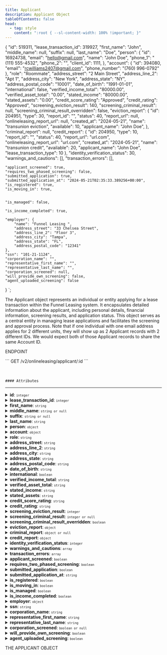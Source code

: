 ```yaml
---
title: Applicant
description: Applicant Object
tableOfContents: false
head:
  - tag: style
    content: ":root { --sl-content-width: 100% !important; }"
---
```


{
    "id": 519311,
    "lease_transaction_id": 319927,
    "first_name": "John",
    "middle_name": null,
    "suffix": null,
    "last_name": "Doe",
    "person": {
        "id": 16924738,
        "email": "hello@gmail.com",
        "name": "John Doe",
        "phone_1": "(111) 555-4532",
        "phone_2": "",
        "client_id": 1111,
    },
    "account": {
        "id": 394080,
        "email": "rcwilliams2407@gmail.com",
        "phone_number": "(760) 996-0792"
    },
    "role": "Roommate",
    "address_street": "2 Main Street",
    "address_line_2": "Apt 1",
    "address_city": "New York",
    "address_state": "NY",
    "address_postal_code": "10001",
    "date_of_birth": "1991-01-01",
    "international": false,
    "verified_income_total": "80000.00",
    "verified_asset_total": "0.00",
    "stated_income": "80000.00",
    "stated_assets": "0.00",
    "credit_score_rating": "Approved",
    "credit_rating": "Approved",
    "screening_eviction_result": 140,
    "screening_criminal_result": null,
    "screening_criminal_result_overridden": false,
    "eviction_report": {
        "id": 204951,
        "type": 30,
        "report_id": "",
        "status": 40,
        "report_url": null,
        "onlineleasing_report_url": null,
        "created_at": "2024-05-21",
        "name": "transunion eviction",
        "available": 10,
        "applicant_name": "John Doe",
    },
    "criminal_report": null,
    "credit_report": {
        "id": 204950,
        "type": 10,
        "report_id": "",
        "status": 40,
        "report_url": "url.com",
        "onlineleasing_report_url": "url.com",
        "created_at": "2024-05-21",
        "name": "transunion credit",
        "available": 20,
        "applicant_name": "John Doe",
        "lease_transaction_type": 10
    },
    "identity_verification_status": 30,
    "warnings_and_cautions": [],
    "transaction_errors": [],

    "applicant_screened": true,
    "requires_two_phased_screening": false,
    "submitted_application": true,
    "submitted_application_at": "2024-05-21T02:35:33.389256+00:00",
    "is_registered": true,
    "is_moving_in": true,


    "is_managed": false,

    "is_income_completed": true,

    "employer": {
        "name": "Funnel Leasing ",
        "address_street": "33 Chelsea Street",
        "address_line_2": "Floor 3",
        "address_city": "Tampa",
        "address_state": "FL",
        "address_postal_code": "12341"
    },
    "ssn": "101-21-1124",
    "corporation_name": "",
    "representative_first_name": "",
    "representative_last_name": "",
    "corporation_screened": null,
    "will_provide_own_screening": false,
    "agent_uploaded_screening": false

}
`;

<div class="grid grid-cols-2 gap-4">
  <div class="col-span-1 justify-self-start">
      <p>The Applicant object represents an individual or entity applying for a lease transaction within the Funnel Leasing system. It encapsulates detailed information about the applicant, including personal details, financial information, screening results, and application status. This object serves as a central entity in managing lease applications and facilitates the screening and approval process. Note that if one individual with one email address applies for 2 different units, they will show up as 2 Applicant records with 2 different IDs. We would expect both of those Applicant records to share the same Account ID.</p>
  </div>
  <div class="col-span-1">
    <div class="bg-white shadow-md rounded-lg overflow-hidden">
      <div class="px-4">
        <p class="font-medium text-gray-900">ENDPOINT</p>
      </div>
      <div class="px-4 py-3">
          ```
          GET /v2/onlineleasing/applicant/:id
          ```
      </div>
    </div>

  </div>
</div>

<br />
<br />

    #### Attributes

---

<div class="grid grid-cols-2 gap-4">
  <div class="col-span-1 justify-self-start">
    <details>
      <summary><strong>id</strong>: <span style="font-size: smaller;"><code>integer</code></span></summary>
      <p>A unique Funnel Leasing identifier</p>
    </details>
    <details>
      <summary><strong>lease_transaction_id</strong>: <span style="font-size: smaller;"><code>integer</code></span></summary>
      <p>Identifier for the lease transaction associated with the applicant</p>
    </details>
    <details>
      <summary><strong>first_name</strong>: <span style="font-size: smaller;"><code>string</code></span></summary>
      <p>The first name of the applicant</p>
    </details>
    <details>
      <summary><strong>middle_name</strong>: <span style="font-size: smaller;"><code>string or null</code></span></summary>
      <p>The middle name of the applicant, if provided</p>
    </details>
    <details>
      <summary><strong>suffix</strong>: <span style="font-size: smaller;"><code>string or null</code></span></summary>
      <p>The suffix of the applicant's name, if provided</p>
    </details>
    <details>
      <summary><strong>last_name</strong>: <span style="font-size: smaller;"><code>string</code></span></summary>
      <p>The last name of the applicant</p>
    </details>
    <details>
      <summary><strong>person</strong>: <span style="font-size: smaller;"><code>object</code></span></summary>
      <p>Information about the person associated with the applicant, including their email, name, phone numbers, and client ID</p>
    </details>
    <details>
      <summary><strong>account</strong>: <span style="font-size: smaller;"><code>object</code></span></summary>
      <p>Information about the account associated with the applicant, including email and phone number</p>
    </details>
    <details>
      <summary><strong>role</strong>: <span style="font-size: smaller;"><code>string</code></span></summary>
      <p>The role of the applicant (e.g., Roommate)</p>
    </details>
    <details>
      <summary><strong>address_street</strong>: <span style="font-size: smaller;"><code>string</code></span></summary>
      <p>The street address of the applicant</p>
    </details>
    <details>
      <summary><strong>address_line_2</strong>: <span style="font-size: smaller;"><code>string</code></span></summary>
      <p>Additional address information (e.g., apartment number)</p>
    </details>
    <details>
      <summary><strong>address_city</strong>: <span style="font-size: smaller;"><code>string</code></span></summary>
      <p>The city of the applicant's address</p>
    </details>
    <details>
      <summary><strong>address_state</strong>: <span style="font-size: smaller;"><code>string</code></span></summary>
      <p>The state of the applicant's address</p>
    </details>
    <details>
      <summary><strong>address_postal_code</strong>: <span style="font-size: smaller;"><code>string</code></span></summary>
      <p>The postal code of the applicant's address</p>
    </details>
    <details>
      <summary><strong>date_of_birth</strong>: <span style="font-size: smaller;"><code>string</code></span></summary>
      <p>The date of birth of the applicant</p>
    </details>
    <details>
      <summary><strong>international</strong>: <span style="font-size: smaller;"><code>boolean</code></span></summary>
      <p>Indicates whether the applicant is international</p>
    </details>
    <details>
      <summary><strong>verified_income_total</strong>: <span style="font-size: smaller;"><code>string</code></span></summary>
      <p>Total verified income of the applicant</p>
    </details>
    <details>
      <summary><strong>verified_asset_total</strong>: <span style="font-size: smaller;"><code>string</code></span></summary>
      <p>Total verified assets of the applicant</p>
    </details>
    <details>
      <summary><strong>stated_income</strong>: <span style="font-size: smaller;"><code>string</code></span></summary>
      <p>Stated income of the applicant</p>
    </details>
    <details>
      <summary><strong>stated_assets</strong>: <span style="font-size: smaller;"><code>string</code></span></summary>
      <p>Stated assets of the applicant</p>
    </details>
    <details>
      <summary><strong>credit_score_rating</strong>: <span style="font-size: smaller;"><code>string</code></span></summary>
      <p>Credit score rating of the applicant</p>
    </details>
    <details>
      <summary><strong>credit_rating</strong>: <span style="font-size: smaller;"><code>string</code></span></summary>
      <p>Credit rating of the applicant</p>
    </details>
    <details>
      <summary><strong>screening_eviction_result</strong>: <span style="font-size: smaller;"><code>integer</code></span></summary>
      <p>Screening result for eviction</p>
    </details>
    <details>
      <summary><strong>screening_criminal_result</strong>: <span style="font-size: smaller;"><code>integer or null</code></span></summary>
      <p>Screening result for criminal background, if available</p>
    </details>
    <details>
      <summary><strong>screening_criminal_result_overridden</strong>: <span style="font-size: smaller;"><code>boolean</code></span></summary>
      <p>Indicates if the screening result for criminal background has been overridden</p>
    </details>
      <details>
      <summary><strong>eviction_report</strong>: <span style="font-size: smaller;"><code>object</code></span></summary>
      <p>Information about the eviction report, including its ID, type, status, and name</p>
    </details>
    <details>
      <summary><strong>criminal_report</strong>: <span style="font-size: smaller;"><code>object or null</code></span></summary>
      <p>Information about the criminal report, if available</p>
    </details>
    <details>
            <summary><strong>credit_report</strong>: <span style="font-size: smaller;"><code>object</code></span></summary>
      <p>Information about the credit report, including its ID, type, status, and URLs</p>
    </details>
    <details>
      <summary><strong>identity_verification_status</strong>: <span style="font-size: smaller;"><code>integer</code></span></summary>
      <p>Status of identity verification</p>
    </details>
    <details>
      <summary><strong>warnings_and_cautions</strong>: <span style="font-size: smaller;"><code>array</code></span></summary>
      <p>Array of warnings and cautions</p>
    </details>
    <details>
      <summary><strong>transaction_errors</strong>: <span style="font-size: smaller;"><code>array</code></span></summary>
      <p>Array of transaction errors</p>
    </details>
    <details>
      <summary><strong>applicant_screened</strong>: <span style="font-size: smaller;"><code>boolean</code></span></summary>
      <p>Indicates whether the applicant has been screened</p>
    </details>
    <details>
      <summary><strong>requires_two_phased_screening</strong>: <span style="font-size: smaller;"><code>boolean</code></span></summary>
      <p>Indicates if the applicant requires two-phased screening</p>
    </details>
    <details>
      <summary><strong>submitted_application</strong>: <span style="font-size: smaller;"><code>boolean</code></span></summary>
      <p>Indicates if the application has been submitted</p>
    </details>
    <details>
      <summary><strong>submitted_application_at</strong>: <span style="font-size: smaller;"><code>string</code></span></summary>
      <p>Date and time when the application was submitted</p>
    </details>
    <details>
      <summary><strong>is_registered</strong>: <span style="font-size: smaller;"><code>boolean</code></span></summary>
      <p>Indicates if the applicant is registered</p>
    </details>
    <details>
      <summary><strong>is_moving_in</strong>: <span style="font-size: smaller;"><code>boolean</code></span></summary>
      <p>Indicates if the applicant is moving in</p>
    </details>
    <details>
      <summary><strong>is_managed</strong>: <span style="font-size: smaller;"><code>boolean</code></span></summary>
      <p>Indicates if the applicant is managed</p>
    </details>
    <details>
      <summary><strong>is_income_completed</strong>: <span style="font-size: smaller;"><code>boolean</code></span></summary>
      <p>Indicates if the income information is completed for the applicant</p>
    </details>
    <details>
      <summary><strong>employer</strong>: <span style="font-size: smaller;"><code>object</code></span></summary>
      <p>Information about the employer of the applicant, including name and address</p>
    </details>
    <details>
      <summary><strong>ssn</strong>: <span style="font-size: smaller;"><code>string</code></span></summary>
      <p>Social Security Number of the applicant</p>
    </details>
    <details>
      <summary><strong>corporation_name</strong>: <span style="font-size: smaller;"><code>string</code></span></summary>
      <p>Name of the corporation associated with the applicant, if applicable</p>
    </details>
    <details>
      <summary><strong>representative_first_name</strong>: <span style="font-size: smaller;"><code>string</code></span></summary>
      <p>First name of the representative of the corporation, if applicable</p>
    </details>
    <details>
      <summary><strong>representative_last_name</strong>: <span style="font-size: smaller;"><code>string</code></span></summary>
      <p>Last name of the representative of the corporation, if applicable</p>
    </details>
    <details>
      <summary><strong>corporation_screened</strong>: <span style="font-size: smaller;"><code>boolean or null</code></span></summary>
      <p>Indicates if the corporation associated with the applicant has been screened</p>
    </details>
    <details>
      <summary><strong>will_provide_own_screening</strong>: <span style="font-size: smaller;"><code>boolean</code></span></summary>
      <p>Indicates if the applicant will provide their own screening</p>
    </details>
    <details>
      <summary><strong>agent_uploaded_screening</strong>: <span style="font-size: smaller;"><code>boolean</code></span></summary>
      <p>Indicates if the agent has uploaded the screening information</p>
    </details>
  </div>

  <div class="col-span-1">
    <div class="bg-white shadow-md rounded-lg overflow-hidden">
      <div class="px-4">
        <p class="font-medium text-gray-900">THE APPLICANT OBJECT</p>
      </div>
      <div class="px-4 py-3">
          <Code type="code" wrap={true} code={exampleCode} lang="json" lineNumbers={true} />
      </div>
    </div>
  </div>
</div>
